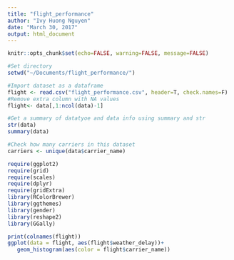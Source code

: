 ```yaml
---
title: "flight_performance"
author: "Ivy Huong Nguyen"
date: "March 30, 2017"
output: html_document
---
```


```r
knitr::opts_chunk$set(echo=FALSE, warning=FALSE, message=FALSE)

#Set directory
setwd("~/Documents/flight_performance/") 

#Import dataset as a dataframe
flight <- read.csv("flight_performance.csv", header=T, check.names=F)
#Remove extra column with NA values
flight<- data[,1:ncol(data)-1] 
```

```r
#Get a summary of datatyoe and data info using summary and str
str(data)
summary(data)
```

```r
#Check how many carriers in this dataset
carriers <- unique(data$carrier_name)
```

```r
require(ggplot2)
require(grid)
require(scales)
require(dplyr)
require(gridExtra)
library(RColorBrewer)
library(ggthemes)
library(gender)
library(reshape2)
library(GGally)
```

```r
print(colnames(flight))
ggplot(data = flight, aes(flight$weather_delay))+
   geom_histogram(aes(color = flight$carrier_name))
```

